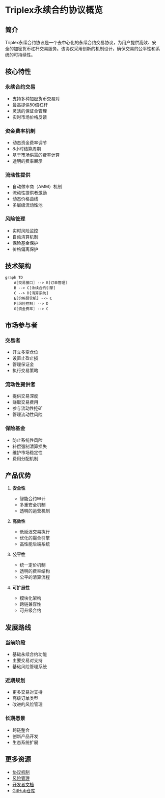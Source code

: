# Triplex永续合约协议概览

## 简介

Triplex永续合约协议是一个去中心化的永续合约交易协议，为用户提供高效、安全的加密货币杠杆交易服务。该协议采用创新的机制设计，确保交易的公平性和系统的可持续性。

## 核心特性

### 永续合约交易
- 支持多种加密货币交易对
- 最高提供50倍杠杆
- 灵活的保证金管理
- 实时市场价格反馈

### 资金费率机制
- 动态资金费率调节
- 8小时结算周期
- 基于市场供需的费率计算
- 透明的费率展示

### 流动性提供
- 自动做市商（AMM）机制
- 流动性提供者激励
- 动态价格曲线
- 多层级流动性池

### 风险管理
- 实时风险监控
- 自动清算机制
- 保险基金保护
- 价格偏离保护

## 技术架构

```mermaid
graph TD
    A[交易接口] --> B[订单管理]
    B --> C[永续合约引擎]
    C --> D[清算系统]
    E[价格预言机] --> C
    F[风险控制] --> D
    G[资金费率] --> C
```

## 市场参与者

### 交易者
- 开立多空仓位
- 设置止盈止损
- 管理保证金
- 执行交易策略

### 流动性提供者
- 提供交易深度
- 赚取交易费用
- 参与流动性挖矿
- 管理流动性风险

### 保险基金
- 防止系统性风险
- 补偿强制清算损失
- 维护市场稳定性
- 费用分配机制

## 产品优势

1. **安全性**
   - 智能合约审计
   - 多重安全机制
   - 透明的运营机制

2. **高效性**
   - 低延迟交易执行
   - 优化的撮合引擎
   - 高性能后端系统

3. **公平性**
   - 统一定价机制
   - 透明的费率结构
   - 公平的清算流程

4. **可扩展性**
   - 模块化架构
   - 跨链兼容性
   - 可升级合约

## 发展路线

### 当前阶段
- 基础永续合约功能
- 主要交易对支持
- 基础风险管理系统

### 近期规划
- 更多交易对支持
- 高级订单类型
- 改进的风险管理

### 长期愿景
- 跨链整合
- 创新产品开发
- 生态系统扩展

## 更多资源

- [协议机制](/perpsDoc/mechanism)
- [风险管理](/perpsDoc/risk)
- [开发者文档](/fordevelopers/overview)
- [GitHub仓库](https://github.com/your-org/triplex) 
